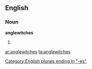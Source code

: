 ==English==

===Noun===
'''anglewitches'''

# {{obsolete}} {{plural of|[[anglewitch]]}}

[[Category:English plurals ending in "-es"]]

[[ar:anglewitches]]
[[ta:anglewitches]]